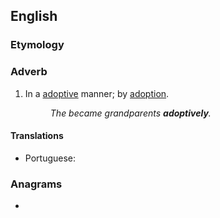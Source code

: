 ==English==

===Etymology===
{{suffix|en|adoptive|ly}}

===Adverb===
{{en-adv|-}}

# In a [[adoptive]] manner; by [[adoption]].
#: ''The became grandparents '''adoptively'''.''

====Translations====
{{trans-top|by adoption}}
* Portuguese: {{t|pt|adotivamente}}
{{trans-mid}}
{{trans-bottom}}

===Anagrams===
* {{anagrams|en|devil to pay}}